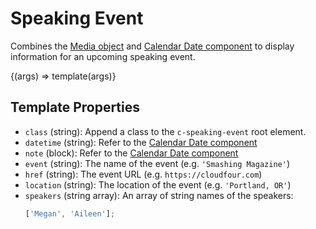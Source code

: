 
<Meta title="Components/Speaking Event" />

# Speaking Event

Combines the [Media object](/docs/objects-media--image) and [Calendar Date component](/docs/components-calendar-date--basic) to display information for an upcoming speaking event.

<Canvas>
  <Story
    name="Multiple speakers"
    args={{
      datetime: '2021-10-03',
      event: 'Smashing Magazine',
      note: '3 day event',
      location: 'New York, NY',
      speakers: ['Megan', 'Aileen'],
      href: 'https://cloudfour.com',
    }}
  >
    {(args) => template(args)}
  </Story>
</Canvas>

## Template Properties

- `class` (string): Append a class to the `c-speaking-event` root element.
- `datetime` (string): Refer to the [Calendar Date component](/docs/components-calendar-date--basic#template-properties)
- `note` (block): Refer to the [Calendar Date component](/docs/components-calendar-date--basic#template-blocks)
- `event` (string): The name of the event (e.g. `'Smashing Magazine'`)
- `href` (string): The event URL (e.g. `https://cloudfour.com`)
- `location` (string): The location of the event (e.g. `'Portland, OR'`)
- `speakers` (string array): An array of string names of the speakers:
  ```ts
  ['Megan', 'Aileen'];
  ```
